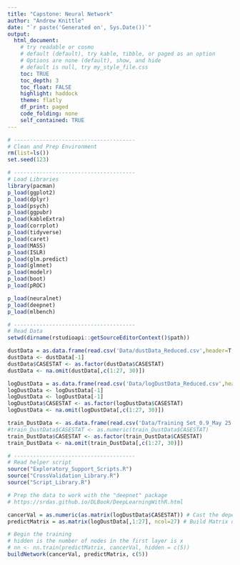 ```yaml
---
title: "Capstone: Neural Network"
author: "Andrew Knittle"
date: "`r paste('Generated on', Sys.Date())`" 
output: 
  html_document: 
    # try readable or cosmo
    # default (default), try kable, tibble, or paged as an option
    # Options are none (default), show, and hide
    # default is null, try my_style_file.css
    toc: TRUE
    toc_depth: 3
    toc_float: FALSE
    highlight: haddock
    theme: flatly
    df_print: paged
    code_folding: none
    self_contained: TRUE
---
```


```r
# --------------------------------------
# Clean and Prep Environment
rm(list=ls())
set.seed(123)

# --------------------------------------
# Load Libraries
library(pacman)
p_load(ggplot2)
p_load(dplyr)
p_load(psych)
p_load(ggpubr)
p_load(kableExtra)
p_load(corrplot)
p_load(tidyverse)
p_load(caret)
p_load(MASS)
p_load(ISLR)
p_load(glm.predict)
p_load(glmnet)
p_load(modelr)
p_load(boot)
p_load(pROC)

p_load(neuralnet)
p_load(deepnet)
p_load(mlbench)

# --------------------------------------
# Read Data
setwd(dirname(rstudioapi::getSourceEditorContext()$path))

dustData = as.data.frame(read.csv('Data/dustData_Reduced.csv',header=T,sep=',')) # OG dataset
dustData <- dustData[-1]
dustData$CASESTAT <- as.factor(dustData$CASESTAT)
dustData <- na.omit(dustData[,c(1:27, 30)])

logDustData = as.data.frame(read.csv('Data/logDustData_Reduced.csv',header=T,sep=','))
logDustData <- logDustData[-1]
logDustData <- logDustData[-1]
logDustData$CASESTAT <- as.factor(logDustData$CASESTAT)
logDustData <- na.omit(logDustData[,c(1:27, 30)])

train_DustData <- as.data.frame(read.csv('Data/Training Set_0.9_May 25 2021.csv',header=T,sep=','))[-1]
#train_DustData$CASESTAT <- as.numeric(train_DustData$CASESTAT)
train_DustData$CASESTAT <- as.factor(train_DustData$CASESTAT)
train_DustData <- na.omit(train_DustData[,c(1:27, 30)])

# --------------------------------------
# Read helper script
source("Exploratory_Support_Scripts.R")
source("CrossValidation_Library.R")
source("Script_Library.R")


```




```r

# Prep the data to work with the "deepnet" package
# https://srdas.github.io/DLBook/DeepLearningWithR.html

cancerVal = as.numeric(as.matrix(logDustData$CASESTAT)) # Cast the dependent variable as a matrix
predictMatrix = as.matrix(logDustData[,1:27], ncol=27) # Build Matrix of predictors

# Begin the training
# hidden is the number of nodes in the first layer is x
# nn <- nn.train(predictMatrix, cancerVal, hidden = c(5))
buildNetwork(cancerVal, predictMatrix, c(5))

```



